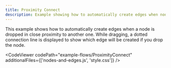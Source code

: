 ```yaml
---
title: Proximity Connect
description: Example showing how to automatically create edges when nodes get close to each other
---
```



<ExampleLayout>
This example shows how to automatically create edges when a node is dropped in close proximity to another one. While dragging, a dotted connection line is displayed to show which edge will be created if you drop the node.

<CodeViewer
  codePath="example-flows/ProximityConnect"
  additionalFiles={['nodes-and-edges.js', 'style.css']}
/>
</ExampleLayout>
